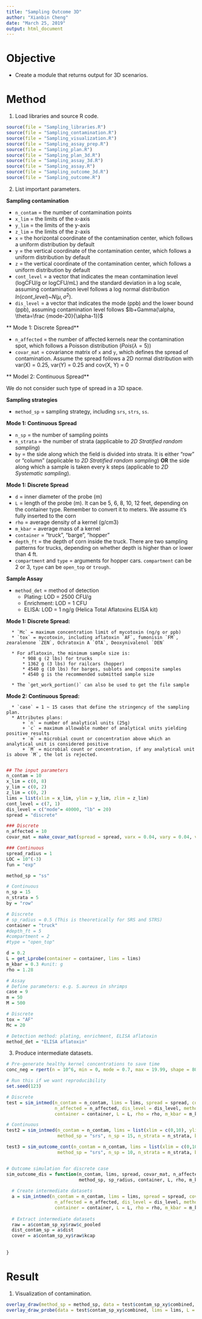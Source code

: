 ```yaml
---
title: "Sampling Outcome 3D"
author: "Xianbin Cheng"
date: "March 25, 2019"
output: html_document
---
```


# Objective

  * Create a module that returns output for 3D scenarios.
  
# Method

1. Load libraries and source R code.

```r
source(file = "Sampling_libraries.R")
source(file = "Sampling_contamination.R")
source(file = "Sampling_visualization.R")
source(file = "Sampling_assay_prep.R")
source(file = "Sampling_plan.R")
source(file = "Sampling_plan_3d.R")
source(file = "Sampling_assay_3d.R")
source(file = "Sampling_assay.R")
source(file = "Sampling_outcome_3d.R")
source(file = "Sampling_outcome.R")
```

2. List important parameters.

**Sampling contamination**

  * `n_contam` = the number of contamination points  
  * `x_lim` = the limits of the x-axis  
  * `y_lim` = the limits of the y-axis  
  * `z_lim` = the limits of the z-axis
  * `x` = the horizontal coordinate of the contamination center, which follows a uniform distribution by default
  * `y` = the vertical coordinate of the contamination center, which follows a uniform distribution by default
  * `z` = the vertical coordinate of the contamination center, which follows a uniform distribution by default
  * `cont_level` = a vector that indicates the mean contamination level (logCFU/g or logCFU/mL) and the standard deviation in a log scale, assuming contamination level follows a log normal distribution $ln(cont\_level)$~$N(\mu, \sigma^2)$. 
  * `dis_level` = a vector that indicates the mode (ppb) and the lower bound (ppb), assuming contamination level follows $lb+Gamma(\alpha, \theta=\frac {mode-20}{\alpha-1})$

  ** Mode 1: Discrete Spread** 

  * `n_affected` = the number of affected kernels near the contamination spot, which follows a Poisson distribution ($Pois(\lambda = 5)$)   
  * `covar_mat` = covariance matrix of `x` and `y`, which defines the spread of contamination. Assume the spread follows a 2D normal distribution with var(X) = 0.25, var(Y) = 0.25 and cov(X, Y) = 0   

  ** Model 2: Continuous Spread**

  We do not consider such type of spread in a 3D space. 

**Sampling strategies**

  * `method_sp` = sampling strategy, including `srs`, `strs`, `ss`.

  **Mode 1: Continuous Spread**

  * `n_sp` = the number of sampling points
  * `n_strata` = the number of strata (applicable to *2D Stratified random sampling*)
  * `by` = the side along which the field is divided into strata. It is either "row" or "column" (applicable to *2D Stratified random sampling*) **OR** the side along which a sample is taken every k steps (applicable to *2D Systematic sampling*).

  **Mode 1: Discrete Spread**   

  * `d` = inner diameter of the probe (m)
  * `L` = length of the probe (m). It can be 5, 6, 8, 10, 12 feet, depending on the container type. Remember to convert it to meters. We assume it's fully inserted to the corn
  * `rho` = average density of a kernel (g/cm3)
  * `m_kbar` = average mass of a kernel
  * `container` = "truck", "barge", "hopper"
  * `depth_ft` = the depth of corn inside the truck. There are two sampling patterns for trucks, depending on whether depth is higher than or lower than 4 ft.
  * `compartment` and `type` = arguments for hopper cars. `compartment` can be 2 or 3, `type` can be `open_top` or `trough`.
  
**Sample Assay**

  * `method_det` = method of detection  
      + Plating: LOD = 2500 CFU/g  
      + Enrichment: LOD = 1 CFU 
      + ELISA: LOD = 1 ng/g (Helica Total Aflatoxins ELISA kit)  
  
  **Mode 1: Discrete Spread:**  
  
      * `Mc` = maximum concentration limit of mycotoxin (ng/g or ppb)
      * `tox` = mycotoxin, including aflatoxin `AF`, fumonisin `FM`, zearalenone `ZEN`, Ochratoxin A `OTA`, Deoxynivalenol `DEN`
      
      * For aflatoxin, the minimum sample size is: 
          * 908 g (2 lbs) for trucks
          * 1362 g (3 lbs) for railcars (hopper)
          * 4540 g (10 lbs) for barges, sublots and composite samples
          * 4540 g is the recommended submitted sample size
    
      * The `get_work_portion()` can also be used to get the file sample
  
  **Mode 2: Continuous Spread:**  
  
      * `case` = 1 ~ 15 cases that define the stringency of the sampling plan.  
      * Attributes plans:  
          + `n` = number of analytical units (25g)  
          + `c` = maximum allowable number of analytical units yielding positive results  
          + `m` = microbial count or concentration above which an analytical unit is considered positive  
          + `M` = microbial count or concentration, if any analytical unit is above `M`, the lot is rejected.
        
```r
## The input parameters
n_contam = 10
x_lim = c(0, 8)
y_lim = c(0, 2)
z_lim = c(0, 2)
lims = list(xlim = x_lim, ylim = y_lim, zlim = z_lim)
cont_level = c(7, 1)
dis_level = c("mode"= 40000, "lb" = 20)
spread = "discrete"

### Discrete
n_affected = 10
covar_mat = make_covar_mat(spread = spread, varx = 0.04, vary = 0.04, varz = 0.04, covxy = 0, covxz = 0, covyz = 0)

### Continuous
spread_radius = 1
LOC = 10^(-3)
fun = "exp"

method_sp = "ss"

# Continuous
n_sp = 15
n_strata = 5
by = "row"

# Discrete
# sp_radius = 0.5 (This is theoretically for SRS and STRS)
container = "truck"
#depth_ft = 5
#compartment = 2
#type = "open_top"

d = 0.2 
L = get_Lprobe(container = container, lims = lims)
m_kbar = 0.3 #unit: g
rho = 1.28

# Assay
# Define parameters: e.g. S.aureus in shrimps
case = 9
m = 50
M = 500

# Discrete
tox = "AF"
Mc = 20

# Detection method: plating, enrichment, ELISA aflatoxin
method_det = "ELISA aflatoxin"
```

3. Produce intermediate datasets.

```r
# Pre-generate healthy kernel concentrations to save time
conc_neg = rpert(n = 10^6, min = 0, mode = 0.7, max = 19.99, shape = 80)
```

```r
# Run this if we want reproducibility
set.seed(123)
```

```r
# Discrete
test = sim_intmed(n_contam = n_contam, lims = lims, spread = spread, covar_mat = covar_mat, 
                  n_affected = n_affected, dis_level = dis_level, method_sp = method_sp, sp_radius = d/2, 
                  container = container, L = L, rho = rho, m_kbar = m_kbar, conc_neg = conc_neg, tox = tox)

# Continuous
test2 = sim_intmed(n_contam = n_contam, lims = list(xlim = c(0,10), ylim = c(0,10)), spread = "continuous", spread_radius = 1, 
                   method_sp = "srs", n_sp = 15, n_strata = n_strata, by = by, LOC = LOC, fun = fun)

test3 = sim_outcome_cont(n_contam = n_contam, lims = list(xlim = c(0,10), ylim = c(0,10)), spread = "continuous", spread_radius = 1, 
                   method_sp = "srs", n_sp = 10, n_strata = n_strata, by = by, LOC = LOC, fun = fun, case = case, m = m, M = M, method_det = method_det)


# Outcome simulation for discrete case
sim_outcome_dis = function(n_contam, lims, spread, covar_mat, n_affected, dis_level, 
                           method_sp, sp_radius, container, L, rho, m_kbar, conc_neg, tox){
  
  # Create intermediate datasets
  a = sim_intmed(n_contam = n_contam, lims = lims, spread = spread, covar_mat = covar_mat, 
                  n_affected = n_affected, dis_level = dis_level, method_sp = method_sp, sp_radius = sp_radius, 
                  container = container, L = L, rho = rho, m_kbar = m_kbar, conc_neg = conc_neg, tox = tox)
  
  # Extract intermediate datasets
  raw = a$contam_sp_xy$raw$c_pooled
  dist_contam_sp = a$dist
  cover = a$contam_sp_xy$raw$kcap
  
  
}
```

# Result

1. Visualization of contamination.

```r
overlay_draw(method_sp = method_sp, data = test$contam_sp_xy$combined, spread = spread, xlim = lims$xlim, ylim = lims$ylim)
overlay_draw_probe(data = test$contam_sp_xy$combined, lims = lims, L = L)
```

